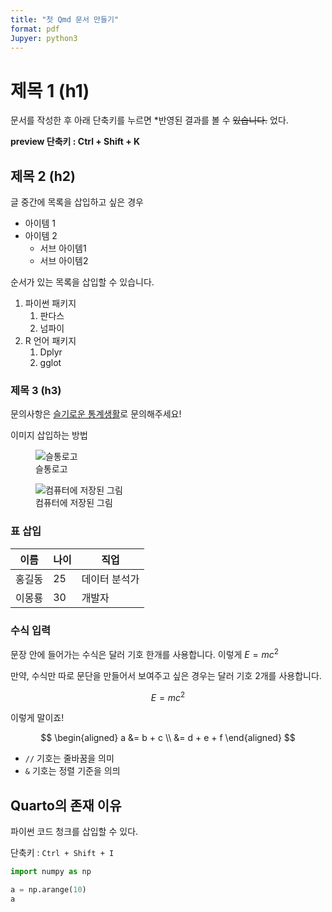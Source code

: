 ```yaml
---
title: "첫 Qmd 문서 만들기"
format: pdf
Jupyer: python3
---
```


# 제목 1 (h1)

문서를 작성한 후 아래 단축키를 누르면 *반영된 결과를 볼
수 ~~있습니다.~~ 었다.

**preview 단축키 : Ctrl + Shift + K**

## 제목 2 (h2)

글 중간에 목록을 삽입하고 싶은 경우

- 아이템 1
- 아이템 2
    - 서브 아이템1
    - 서브 아이템2

순서가 있는 목록을 삽입할 수 있습니다.

1. 파이썬 패키지
    1. 판다스
    1. 넘파이
1. R 언어 패키지
    1. Dplyr
    1. gglot

### 제목 3 (h3)

문의사항은 [슬기로운 통계생활](http://statple.com)로 문의해주세요!

이미지 삽입하는 방법

![슬통로고](https://lab.statisticsplaybook.com/wp-content/uploads/2025/02/lab-main2.png)

![컴퓨터에 저장된 그림](./lab-main2.webp)


### 표 삽입

| 이름 | 나이 | 직업 |
|------|----|-------|
| 홍길동 | 25 | 데이터 분석가 |
| 이몽룡 | 30 | 개발자 |


### 수식 입력

문장 안에 들어가는 수식은 달러 기호 한개를 사용합니다.
이렇게 $E = mc^2$

만약, 수식만 따로 문단을 만들어서 보여주고 싶은 경우는
달러 기호 2개를 사용합니다.

$$
E=mc^2
$$

이렇게 말이죠!

$$
\begin{aligned}
a &= b + c \\    
&= d + e + f
\end{aligned}
$$

* `//` 기호는 줄바꿈을 의미
* `&` 기호는 정렬 기준을 의믜


## Quarto의 존재 이유

파이썬 코드 청크를 삽입할 수 있다.

단축키 : `Ctrl + Shift + I`


```python
import numpy as np

a = np.arange(10)
a
```